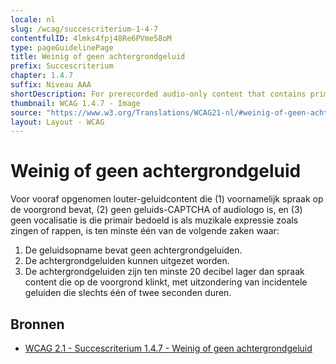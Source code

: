 ```yaml
---
locale: nl
slug: /wcag/succescriterium-1-4-7
contentfulID: 4lmks4fpj48Re6PVme58oM
type: pageGuidelinePage
title: Weinig of geen achtergrondgeluid
prefix: Succescriterium
chapter: 1.4.7
suffix: Niveau AAA
shortDescription: For prerecorded audio-only content that contains primarily speech in the foreground, is not an audio CAPTCHA or audio logo, and is not vocalization intended to be primarily musical expression such as singing or rapping, some rules apply.
thumbnail: WCAG 1.4.7 - Image
source: "https://www.w3.org/Translations/WCAG21-nl/#weinig-of-geen-achtergrondgeluid"
layout: Layout - WCAG
---
```


# Weinig of geen achtergrondgeluid

Voor vooraf opgenomen louter-geluidcontent die (1) voornamelijk spraak op de voorgrond bevat, (2) geen geluids-CAPTCHA of audiologo is, en (3) geen vocalisatie is die primair bedoeld is als muzikale expressie zoals zingen of rappen, is ten minste één van de volgende zaken waar:

1. De geluidsopname bevat geen achtergrondgeluiden.
2. De achtergrondgeluiden kunnen uitgezet worden.
3. De achtergrondgeluiden zijn ten minste 20 decibel lager dan spraak content die op de voorgrond klinkt, met uitzondering van incidentele geluiden die slechts één of twee seconden duren. 

## Bronnen

- [WCAG 2.1 - Succescriterium 1.4.7 - Weinig of geen achtergrondgeluid](https://www.w3.org/Translations/WCAG21-nl/#weinig-of-geen-achtergrondgeluid)